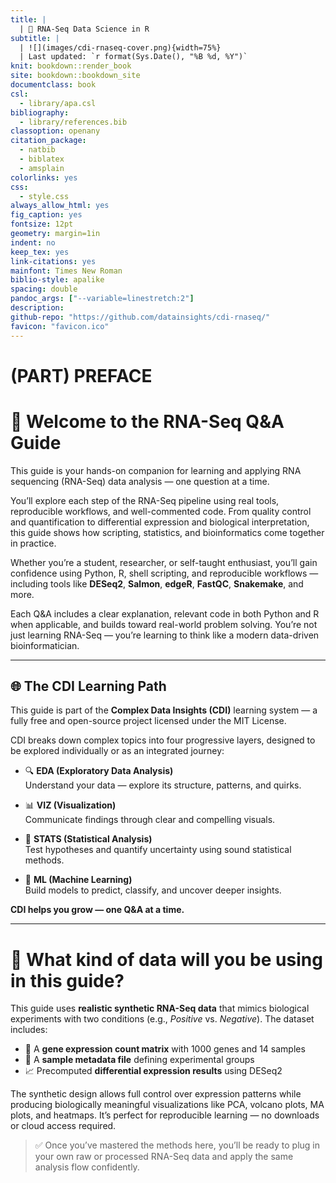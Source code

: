 ```yaml
---
title: |
  | 🧬 RNA-Seq Data Science in R
subtitle: |
  | ![](images/cdi-rnaseq-cover.png){width=75%}  
  | Last updated: `r format(Sys.Date(), "%B %d, %Y")` 
knit: bookdown::render_book
site: bookdown::bookdown_site
documentclass: book
csl: 
  - library/apa.csl
bibliography:
  - library/references.bib
classoption: openany
citation_package:
  - natbib
  - biblatex
  - amsplain
colorlinks: yes
css: 
  - style.css
always_allow_html: yes
fig_caption: yes
fontsize: 12pt
geometry: margin=1in
indent: no
keep_tex: yes
link-citations: yes
mainfont: Times New Roman
biblio-style: apalike
spacing: double
pandoc_args: ["--variable=linestretch:2"]
description:
github-repo: "https://github.com/datainsights/cdi-rnaseq/"
favicon: "favicon.ico"
---
```


#  {-}

# (PART) PREFACE {-}

# 🌱 Welcome to the RNA-Seq Q&A Guide {-}

This guide is your hands-on companion for learning and applying RNA sequencing (RNA-Seq) data analysis — one question at a time.

You'll explore each step of the RNA-Seq pipeline using real tools, reproducible workflows, and well-commented code. From quality control and quantification to differential expression and biological interpretation, this guide shows how scripting, statistics, and bioinformatics come together in practice.

Whether you’re a student, researcher, or self-taught enthusiast, you’ll gain confidence using Python, R, shell scripting, and reproducible workflows — including tools like **DESeq2**, **Salmon**, **edgeR**, **FastQC**, **Snakemake**, and more.

Each Q&A includes a clear explanation, relevant code in both Python and R when applicable, and builds toward real-world problem solving. You're not just learning RNA-Seq — you're learning to think like a modern data-driven bioinformatician.

---

## 🌐 The CDI Learning Path {-}

This guide is part of the **Complex Data Insights (CDI)** learning system — a fully free and open-source project licensed under the MIT License.

CDI breaks down complex topics into four progressive layers, designed to be explored individually or as an integrated journey:

- 🔍 **EDA (Exploratory Data Analysis)**  
  Understand your data — explore its structure, patterns, and quirks.

- 📊 **VIZ (Visualization)**  
  Communicate findings through clear and compelling visuals.

- 📐 **STATS (Statistical Analysis)**  
  Test hypotheses and quantify uncertainty using sound statistical methods.

- 🤖 **ML (Machine Learning)**  
  Build models to predict, classify, and uncover deeper insights.

**CDI helps you grow — one Q&A at a time.**

---

# 📂 What kind of data will you be using in this guide? {-}

This guide uses **realistic synthetic RNA-Seq data** that mimics biological experiments with two conditions (e.g., *Positive* vs. *Negative*). The dataset includes:

- 🧬 A **gene expression count matrix** with 1000 genes and 14 samples  
- 📑 A **sample metadata file** defining experimental groups  
- 📈 Precomputed **differential expression results** using DESeq2

The synthetic design allows full control over expression patterns while producing biologically meaningful visualizations like PCA, volcano plots, MA plots, and heatmaps. It’s perfect for reproducible learning — no downloads or cloud access required.

> ✅ Once you've mastered the methods here, you’ll be ready to plug in your own raw or processed RNA-Seq data and apply the same analysis flow confidently.